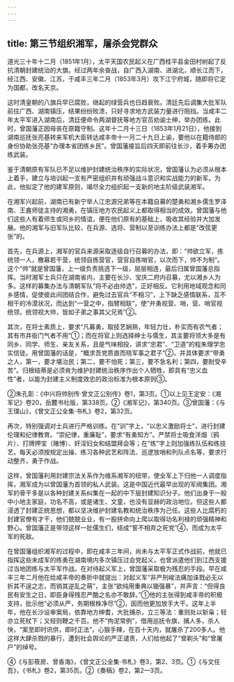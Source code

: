 ```yaml
---
---
---
```

title: 第三节组织湘军，屠杀会党群众
---



道光三十年十二月（1851年1月），太平天国农民起义在广西桂平县金田村树起了反抗清朝封建统治的大旗。经过两年余奋战，自广西入湖南、进湖北，顺长江而下，经江西、安徽、江苏，于咸丰三年二月（1853年3月）攻下江宁府城，随即将它定为国都，改名天京。

这时清皇朝的八旗兵早已腐败，继起的绿营兵也日趋衰败。清廷先后调集大批军队前往广西、湖南镇压，结果纷纷败溃，只好寻求地方武装力量进行阻挡。当咸丰二年太平军进入湖南后，清廷便命令两湖督抚等地方官员劝谕士绅，举办团练。此时，曾国藩正因母丧在原籍守制。这年十二月十三日（1853年1月21日），他接到湖南巡抚张亮基转来军机大臣转达咸丰帝十一月二十九日上谕，要他以在籍侍郎的身份协助张亮基“办理本省团练乡民”。曾国藩接旨后四天即前往长沙，着手筹办团练武装。

鉴于清朝原有军队已不足以维护封建统治秩序的实际状况，曾国藩认为必须从根本上着手，建立与培训起一支有严密组织并有顽强战斗意识和实战能力的新军。为此，他拟定了他的建军原则，竭尽全力组织起一支新的地主阶级武装湘军。

在湘军兴起前，湖南已有新宁举人江忠源兄弟等在本籍自募的楚勇和湘乡儒生罗泽南、王錱师徒主持的湘勇，在镇压地方农民起义上都取得相当的成效。曾国藩与他们这些人有着师生或同乡的情谊，便在他们原有的基础上，吸收其经验并大加发展。他的湘军与旧军队比较，在兵源、选将、营制以至训练办法上都是“改弦更张”的。

首先，在兵源上，湘军的官兵来源采取逐级自行召募的办法，即：“帅欲立军，拣统领一人，檄募若干营，统领自拣营官，营官自拣哨官，以次而下，帅不为制”。这个“帅”就是曾国藩，上一级负责挑选下一级，层层相连，最后归属曾国藩总指挥。当时湘军士兵只在湖南省内，主要在长沙、宝庆二府内召募，尤以湘乡人为多。这样的募集办法与清朝军队“将不必由帅选”，正好相反。它利用地域观念和同乡感情，促使彼此间团结合作，避免过去官兵“不相习”，上下缺乏感情联系，互不相干的冷漠状况，而达到“一营之中，指臂相联”，使“弁勇视营、哨，营、哨官视统领，统领视大帅，皆如子弟之事其父兄焉”②。

其次，在将士素质上，要求“凡募勇，取技艺娴熟，年轻力壮，朴实而有农气者；其有市井衙门气者不用”①；而在将官上则选择绅士与儒生，其主要将领大多是有同乡、同学、师生、亲友关系，且是气味相投，讲求“忠君”、“卫道”的程朱理学忠实信徒。用曾国藩的话是，“概求吾党质直而晓军事之君子”②，并具体要求“带勇之人，第一，要才堪治民；第二，要不怕死；第三，要不急名利；第四，要耐受辛苦”。归根结蒂是必须肯为维护封建统治秩序作出个人牺牲，即具有“忠义血性”者，以能为封建主义制度效忠的政治标准为根本原则③。

②朱孔彰：《中兴将帅别传·曾文正公别传》卷1，第3页。①以上见王定安：《湘军记》卷20，岳麓书社版，第338页。②《湘军记》，第340页。③曾国藩：《与王璞山》，《曾文正公全集·书札》卷2，第32页。

再次，特别强调对士兵进行严格训练。在“训”字上，“以忠义激励将士”，进行封建伦理和纪律教育。“崇纪律，重廉耻”，要求“有勇知方”。严禁将士吸食洋烟（鸦片）、打牌押宝（赌博）、奸淫妇女和结盟拜会等；在“练”字上则加强练队伍和练技艺。每天必须按规定出操、练习各种武艺和阵法、巡逻放哨和列队点名等，要求行动整齐，勇于作战。

这样，曾国藩利用封建宗法关系作为维系湘军的纽带，使全军上下归他一人调度指挥，湘军成为以曾国藩为首领的私人武装。这是中国近代最早出现的军阀集团。湘军的骨干多是以各种封建关系纠集在一起的中下层封建知识分子。他们出身于一般中小地主家庭，功名不高，或是诸生、文童，也没有显赫的政治地位。但这些人都浸透了封建正统思想，都以坚决维护封建名教和统治秩序为己任。这些人比腐朽的封建官僚有才干，他们兢兢业业，有一股拼命向上爬以取得功名利禄的顽强精神和野心。曾国藩正是带领这样一批儒生们，结成“誓不相弃之死党”④，而成为太平军的死敌。

在曾国藩组织湘军的过程中，即在咸丰三年间，尚未与太平军正式作战前，他就已指挥这些未成军的练勇在湖南境内多次镇压过会党起义，也曾派遣他们到江西支援过当地团练与太平军作战。在对待起义军上，曾国藩采取极为残忍的手段。早在咸丰三年二月他在给咸丰帝的奏折中就提出：对起义军“非严刑峻法痛加诛戮必无以折其不逞之志，而销其逆乱之萌”，主张“欲纯用重典以锄强暴”，并声言：“但得良民有安生之日，即臣身得残忍严酷之名亦不敢辞。”①他的主张得到咸丰帝的积极支持，批示他“必须从严，务期根株净尽”②，因而他更加放手大干。这年上半年，他在长沙设审案局，依靠地方绅耆，大批捕杀，立三等法：重则处以斩枭；轻亦立死杖下；又轻则鞭之千百。他不“拘泥常例”，借用巡抚令旗，捕人多，杀人快，“案至即时讯供，即时正法”，心狠手辣，在百十天内，就屠杀了200多人。他这样大肆杀戮的暴行，遭到社会舆论的严正谴责，人们给他起了“曾剃头”和“曾屠户”的绰号。

④《与彭筱房、曾香海》，《曾文正公全集·书札》卷3，第2、3页。①《与文任吾》，《书札》卷2，第35页。②《奏稿》卷2，第2—3页。
